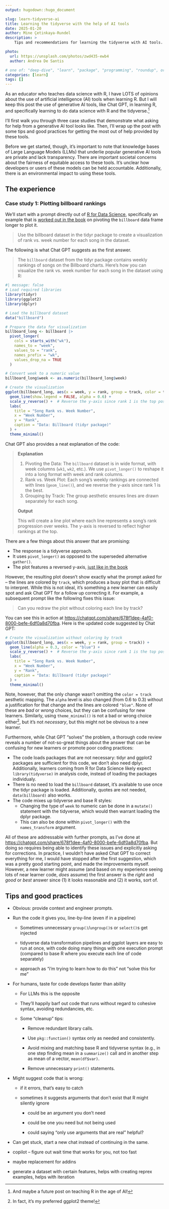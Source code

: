 ```yaml
---
output: hugodown::hugo_document

slug: learn-tidyverse-ai
title: Learning the tidyverse with the help of AI tools
date: 2025-01-20
author: Mine Çetinkaya-Rundel
description: >
    Tips and recommendations for learning the tidyverse with AI tools.

photo:
  url: https://unsplash.com/photos/zwd435-ewb4
  author: Andrea De Santis

# one of: "deep-dive", "learn", "package", "programming", "roundup", or "other"
categories: [learn] 
tags: []
---
```


```{=html}
<!--
TODO:
* [ ] Look over / edit the post's title in the yaml
* [ ] Edit (or delete) the description; note this appears in the Twitter card
* [ ] Pick category and tags (see existing with `hugodown::tidy_show_meta()`)
* [ ] Find photo & update yaml metadata
* [ ] Create `thumbnail-sq.jpg`; height and width should be equal
* [ ] Create `thumbnail-wd.jpg`; width should be >5x height
* [ ] `hugodown::use_tidy_thumbnails()`
* [ ] Add intro sentence, e.g. the standard tagline for the package
* [ ] `usethis::use_tidy_thanks()`
-->
```

As an educator who teaches data science with R, I have LOTS of opinions about the use of artificial intelligence (AI) tools when learning R. But I will keep this post the use of generative AI tools, like Chat GPT, in learning R, and specifically learning to do data science with R and the tidyverse.[^1]

[^1]: And maybe a future post on teaching R in the age of AI!

I'll first walk you through three case studies that demonstrate what asking for help from a generative AI tool looks like.
Then, I'll wrap up the post with some tips and good practices for getting the most out of help provided by these tools.

Before we get started, though, it's important to note that knowledge bases of Large Language Models (LLMs) that underlie popular generative AI tools are private and lack transparency. 
There are important societal concerns about the fairness of equitable access to these tools. 
It's unclear how developers or users of these models can be held accountable.
Additionally, there is an environmental impact to using these tools.

## The experience

### Case study 1: Plotting billboard rankings

We'll start with a prompt directly out of [R for Data Science](https://r4ds.hadley.nz/), specifically an example that is [worked out in the book](https://r4ds.hadley.nz/data-tidy.html#sec-billboard) on pivoting the `billboard` data frame longer to plot it.

> Use the billboard dataset in the tidyr package to create a visualization of rank vs. week number for each song in the dataset.

The following is what Chat GPT suggests as the first answer.

> The `billboard` dataset from the tidyr package contains weekly rankings of songs on the Billboard charts. Here's how you can visualize the rank vs. week number for each song in the dataset using R:
```r
#| message: false
# Load required libraries
library(tidyr)
library(ggplot2)
library(dplyr)

# Load the billboard dataset
data("billboard")

# Prepare the data for visualization
billboard_long <- billboard |>
  pivot_longer(
    cols = starts_with("wk"),
    names_to = "week",
    values_to = "rank",
    names_prefix = "wk",
    values_drop_na = TRUE
  )

# Convert week to a numeric value
billboard_long$week <- as.numeric(billboard_long$week)

# Create the visualization
ggplot(billboard_long, aes(x = week, y = rank, group = track, color = track)) +
  geom_line(show.legend = FALSE, alpha = 0.6) +
  scale_y_reverse() +  # Reverse the y-axis since rank 1 is the top position
  labs(
    title = "Song Rank vs. Week Number",
    x = "Week Number",
    y = "Rank",
    caption = "Data: Billboard (tidyr package)"
  ) +
  theme_minimal()
```

Chat GPT also provides a neat explanation of the code:

> **Explanation**
>
> 1. Pivoting the Data: The `billboard` dataset is in wide format, with week columns (`wk1`, `wk2`, etc.). We use `pivot_longer()` to reshape it into a long format with week and rank columns.
> 2. Rank vs. Week Plot: Each song's weekly rankings are connected with lines (`geom_line()`), and we reverse the y-axis since rank 1 is the best.
> 3. Grouping by Track: The group aesthetic ensures lines are drawn separately for each song.
>
> **Output**
>
> This will create a line plot where each line represents a song's rank progression over weeks. The y-axis is reversed to reflect higher rankings at the top.

There are a few things about this answer that are promising:

- The response is a tidyverse approach.
- It uses `pivot_longer()` as opposed to the superseded alternative `gather()`.
- The plot features a reversed y-axis, [just like in the book](https://r4ds.hadley.nz/data-tidy.html#fig-billboard-ranks)

However, the resulting plot doesn't show exactly what the prompt asked for -- the lines are colored by `track`, which produces a busy plot that is difficult to interpret.
While this is not ideal, it's something a new learner can easily spot and ask Chat GPT for a follow up correcting it.
For example, a subsequent prompt like the following fixes this issue:

> Can you redraw the plot without coloring each line by track?

You can see this in action at <https://chatgpt.com/share/678f1dee-4af0-8000-befe-6df0a8d70fba>. 
Here is the updated code suggested by Chat GPT:

```r
# Create the visualization without coloring by track
ggplot(billboard_long, aes(x = week, y = rank, group = track)) +
  geom_line(alpha = 0.3, color = "blue") +
  scale_y_reverse() +  # Reverse the y-axis since rank 1 is the top position
  labs(
    title = "Song Rank vs. Week Number",
    x = "Week Number",
    y = "Rank",
    caption = "Data: Billboard (tidyr package)"
  ) +
  theme_minimal()
```

Note, however, that the only change wasn't omitting the `color = track` aesthetic mapping.
The `alpha` level is also changed (from 0.6 to 0.3) without a justification for that change and the lines are colored `"blue"`.
None of these are *bad* or *wrong* choices, but they can be confusing for new learners.
Similarly, using `theme_minimal()` is not a bad or wrong choice either[^2], but it's not *necessary*, but this might not be obvious to a new learner.

[^2]: In fact, it's my preferred ggplot2 theme!

Furthermore, while Chat GPT "solves" the problem, a thorough code review reveals a number of not-so-great things about the answer that can be confusing for new learners or promote poor coding practices:

- The code loads packages that are not necessary: tidyr and ggplot2 packages are sufficient for this code, we don't also need dplyr. Additionally, learners coming from R for Data Science likely expect `library(tidyverse)` in analysis code, instead of loading the packages individualy.
- There is no need to load the `billboard` dataset, it's available to use once the tidyr package is loaded. Additionally, quotes are not needed, `data(billboard)` also works.
- The code mixes up tidyverse and base R styles:
  - Changing the type of `week` to numeric can be done in a `mutate()` statement with the tidyverse, which would then warrant loading the dplyr package.
  - This can also be done within `pivot_longer()` with the `names_transform` argument.

All of these are addressable with further prompts, as I've done at <https://chatgpt.com/share/678f1dee-4af0-8000-befe-6df0a8d70fba>.
But doing so requires being able to identify these issues and explicitly asking for corrections.
In practice, I wouldn't have asked Chat GPT to correct everything for me, I would have stopped after the first suggestion, which was a pretty good starting point, and made the improvements myself.
However, a new learner might assume (and based on my experience seeing lots of near learner code, *does* assume) the first answer is the *right* and *good* or *best* answer since (1) it looks reasonable and (2) it works, sort of.

## Tips and good practices

-   Obvious: provide context and engineer prompts.

-   Run the code it gives you, line-by-line (even if in a pipeline)

    -   Sometimes unnecessary `group()`/`ungroup()`s or `select()`s get injected

    -   tidyverse data transformation pipelines and ggplot layers are easy to run at once, with code doing many things with one execution prompt (compared to base R where you execute each line of code separately)

    -   approach as "i'm trying to learn how to do this" not "solve this for me"

-   For humans, taste for code develops faster than ability

    -   For LLMs this is the opposite

    -   They'll happily barf out code that runs without regard to cohesive syntax, avoiding redundancies, etc.

    -   Some "cleanup" tips:

        -   Remove redundant library calls.

        -   Use `pkg::function()` syntax only as needed and consistently.

        -   Avoid mixing and matching base R and tidyverse syntax (e.g., in one step finding mean in a `summarize()` call and in another step as mean of a vector, `mean(df$var)`.

        -   Remove unnecessary `print()` statements.

-   Might suggest code that is wrong:

    -   if it errors, that's easy to catch

    -   sometimes it suggests arguments that don't exist that R might silently ignore

        -   could be an argument you don't need

        -   could be one you need but not being used

        -   could saying "only use arguments that are real" helpful?

-   Can get stuck, start a new chat instead of continuing in the same.

-   copilot – figure out wait time that works for you, not too fast

-   maybe replacement for addins

-   generate a dataset with certain features, helps with creating reprex examples, helps with iteration
